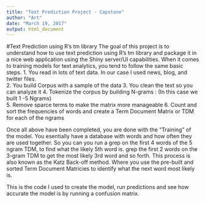 ---
title: "Text Prediction Project - Capstone"
author: "Art"
date: "March 19, 2017"
output: html_document
---


#Text Prediction using R's tm library
The goal of this project is to understand how to use text prediction using R's tm library and package it in a nice web application using the Shiny server/UI capabilities. 
When it comes to training models for text analytics, you tend to follow the same basic steps. 
1. You read in lots of text data. In our case I used news, blog, and twitter files.  
2. You build Corpus with a sample of the data 
3. You clean the text so you can analyze it 
4. Tokenize the corpus by building N-grams : (In this case we built 1 -5 Ngrams)  
5. Remove sparce terms to make the matrix more manageable
6. Count and sort the frequencies of words and create a Term Document Matrix or TDM for each of the  ngrams

Once all above have been completed, you are done with the "Training" of the model. You esentially have a database with words and how often they are used together. So you can you run a grep on the first 4 words of the 5 ngram TDM, to find what the likely 5th word is. grep the first 2 words on the 3-gram TDM to get the most likely 3rd word and so forth.  This process is also known as the Katz Back-off method. Where you use the pre-built and sorted Term Document Matricies to identify what the next word most likely is. 



This is the code I used to create the model, run predictions and see how accurate the model is by running a confusion matrix. 
